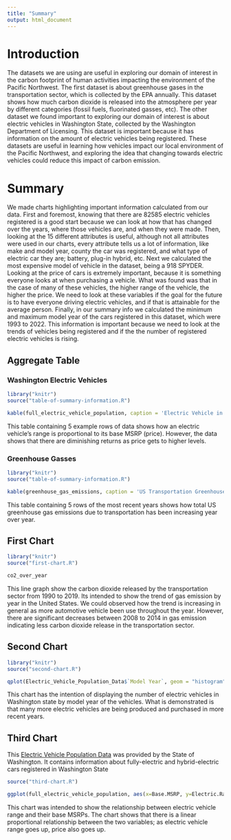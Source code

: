 ```yaml
---
title: "Summary"
output: html_document
---
```


# Introduction
The datasets we are using are useful in exploring our domain of interest in the carbon footprint of human activities impacting the environment of the Pacific Northwest. The first dataset is about greenhouse gases in the transportation sector, which is collected by the EPA annually. This dataset shows how much carbon dioxide is released into the atmosphere per year by different categories (fossil fuels, fluorinated gasses, etc). The other dataset we found important to exploring our domain of interest is about electric vehicles in Washington State, collected by the Washington Department of Licensing. This dataset is important because it has information on the amount of electric vehicles being registered. These datasets are useful in learning how vehicles impact our local environment of the Pacific Northwest, and exploring the idea that changing towards electric vehicles could reduce this impact of carbon emission. 

# Summary

We made charts highlighting important information calculated from our data. First and foremost, knowing that there are 82585 electric vehicles registered is a good start because we can look at how that has changed over the years, where those vehicles are, and when they were made. Then, looking at the 15 different attributes is useful, although not all attributes were used in our charts, every attribute tells us a lot of information, like make and model year, county the car was registered, and what type of electric car they are; battery, plug-in hybrid, etc. Next we calculated the most expensive model of vehicle in the dataset, being a 918 SPYDER. Looking at the price of cars is extremely important, because it is something everyone looks at when purchasing a vehicle. What was found was that in the case of many of these vehicles, the higher range of the vehicle, the higher the price. We need to look at these variables if the goal for the future is to have everyone driving electric vehicles, and if that is attainable for the average person. Finally, in our summary info we calculated the minimum and maximum model year of the cars registered in this dataset, which were 1993 to 2022. This information is important because we need to look at the trends of vehicles being registered and if the the number of registered electric vehicles is rising. 

## Aggregate Table

### Washington Electric Vehicles

```r
library("knitr")
source("table-of-summary-information.R")

kable(full_electric_vehicle_population, caption = 'Electric Vehicle in Washington State')

```
This table containing 5 example rows of data shows how an electric vehicle's range is proportional to its base MSRP (price). However, the data shows that there are diminishing returns as price gets to higher levels.

### Greenhouse Gasses

```r
library("knitr")
source("table-of-summary-information.R")

kable(greenhouse_gas_emissions, caption = 'US Transportation Greenhouse Gas Emissions By Year')

```

This table containing 5 rows of the most recent years shows how total US greenhouse gas emissions due to transportation has been increasing year over year.

## First Chart
```r
library("knitr")
source("first-chart.R")

co2_over_year
```
This line graph show the carbon dioxide released by the transportation sector from 1990 to 2019. Its intended to show the trend of gas emission by year in the United States. We could observed how the trend is increasing in general as more automotive vehicle been use throughout the year. However, there are significant decreases between 2008 to 2014 in gas emission indicating less carbon dioxide release in the transportation sector.

## Second Chart

```r
library("knitr")
source("second-chart.R")

qplot(Electric_Vehicle_Population_Data$`Model Year`, geom = "histogram", xlab = "Model Year", ylab = "Number of Electric Vehicles", main = "Number of Electric Vehicles by Model Year in Washington State")
```

This chart has the intention of displaying the number of electric vehicles in Washington state by model year of the vehicles. What is demonstrated is that many more electric vehicles are being produced and purchased in more recent years. 

## Third Chart

This [Electric Vehicle Population Data](https://data.wa.gov/Transportation/Electric-Vehicle-Population-Data/f6w7-q2d2) was provided by the State of Washington. It contains information about fully-electric and hybrid-electric cars registered in Washington State

```r
source("third-chart.R")

ggplot(full_electric_vehicle_population, aes(x=Base.MSRP, y=Electric.Range)) + geom_point()
```

This chart was intended to show the relationship between electric vehicle range and their base MSRPs. The chart shows that there is a linear proportional relationship between the two variables; as electric vehicle range goes up, price also goes up.
